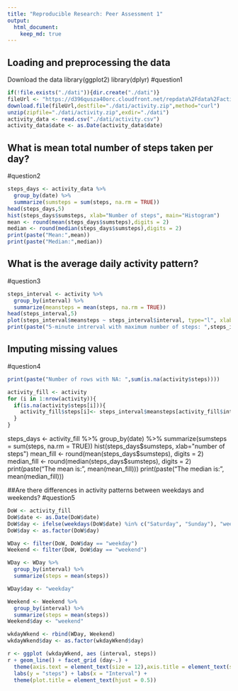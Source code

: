```yaml
---
title: "Reproducible Research: Peer Assessment 1"
output: 
  html_document:
    keep_md: true
---
```



## Loading and preprocessing the data
Download the data 
library(ggplot2)
library(dplyr)
#question1
```r
if(!file.exists("./dati")){dir.create("./dati")}
fileUrl <- "https://d396qusza40orc.cloudfront.net/repdata%2Fdata%2Factivity.zip"
download.file(fileUrl,destfile="./dati/activity.zip",method="curl")
unzip(zipfile="./dati/activity.zip",exdir="./dati")
activity_data <- read.csv("./dati/activity.csv")
activity_data$date <- as.Date(activity_data$date)
```
## What is mean total number of steps taken per day?
#question2
```r
steps_days <- activity_data %>%
  group_by(date) %>%
  summarize(sumsteps = sum(steps, na.rm = TRUE))
head(steps_days,5)
hist(steps_days$sumsteps, xlab="Number of steps", main="Histogram")
mean <- round(mean(steps_days$sumsteps),digits = 2)
median <- round(median(steps_days$sumsteps),digits = 2)
print(paste("Mean:",mean))
print(paste("Median:",median))
```
## What is the average daily activity pattern?
#question3
```r
steps_interval <- activity %>%
  group_by(interval) %>%
  summarize(meansteps = mean(steps, na.rm = TRUE)) 
head(steps_interval,5)
plot(steps_interval$meansteps ~ steps_interval$interval, type="l", xlab = "5 Minute Intervals", ylab = "steps average")
print(paste("5-minute intrerval with maximum number of steps: ",steps_interval$interval[which.max(steps_interval$meansteps)]))
```
## Imputing missing values
#question4
```r
print(paste("Number of rows with NA: ",sum(is.na(activity$steps))))

activity_fill <- activity  
for (i in 1:nrow(activity)){
  if(is.na(activity$steps[i])){
    activity_fill$steps[i]<- steps_interval$meansteps[activity_fill$interval[i] == steps_interval$interval]
  }
}
```
steps_days <- activity_fill %>%
  group_by(date) %>%
  summarize(sumsteps = sum(steps, na.rm = TRUE)) 
hist(steps_days$sumsteps, xlab="number of steps")
mean_fill <- round(mean(steps_days$sumsteps), digits = 2)
median_fill <- round(median(steps_days$sumsteps), digits = 2)
print(paste("The mean is: ", mean(mean_fill)))
print(paste("The median is: ", mean(median_fill)))

##Are there differences in activity patterns between weekdays and weekends?
#question5
```r
DoW <- activity_fill
DoW$date <- as.Date(DoW$date)
DoW$day <- ifelse(weekdays(DoW$date) %in% c("Saturday", "Sunday"), "weekend", "weekday")
DoW$day <- as.factor(DoW$day)

WDay <- filter(DoW, DoW$day == "weekday")
Weekend <- filter(DoW, DoW$day == "weekend")

WDay <- WDay %>%
  group_by(interval) %>%
  summarize(steps = mean(steps)) 

WDay$day <- "weekday"

Weekend <- Weekend %>%
  group_by(interval) %>%
  summarize(steps = mean(steps)) 
Weekend$day <- "weekend"

wkdayWkend <- rbind(WDay, Weekend)
wkdayWkend$day <- as.factor(wkdayWkend$day)

r <- ggplot (wkdayWkend, aes (interval, steps))
r + geom_line() + facet_grid (day~.) + 
  theme(axis.text = element_text(size = 12),axis.title = element_text(size = 14)) + 
  labs(y = "steps") + labs(x = "Interval") + 
  theme(plot.title = element_text(hjust = 0.5))
```

















